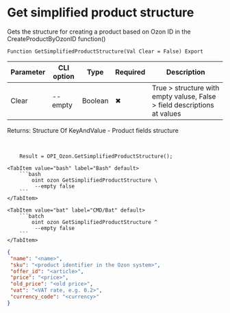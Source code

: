 ﻿---
sidebar_position: 21
---


# Get simplified product structure
 Gets the structure for creating a product based on Ozon ID in the CreateProductByOzonID function()



`Function GetSimplifiedProductStructure(Val Clear = False) Export`

  | Parameter | CLI option | Type | Required | Description |
  |-|-|-|-|-|
  | Clear | --empty | Boolean | &#x2716; | True > structure with empty valuse, False > field descriptions at values |

  
  Returns:  Structure Of KeyAndValue - Product fields structure

<br/>




```bsl title="1C:Enterprise/OneScript code example"
    Result = OPI_Ozon.GetSimplifiedProductStructure();
```
 

 <Tabs>
  
    <TabItem value="bash" label="Bash" default>
        ```bash
            oint ozon GetSimplifiedProductStructure \
             --empty false
        ```
    </TabItem>
  
    <TabItem value="bat" label="CMD/Bat" default>
        ```batch
            oint ozon GetSimplifiedProductStructure ^
             --empty false
        ```
    </TabItem>
</Tabs>


```json title="Result"
{
 "name": "<name>",
 "sku": "<product identifier in the Ozon system>",
 "offer_id": "<article>",
 "price": "<price>",
 "old_price": "<old price>",
 "vat": "<VAT rate, e.g. 0.2>",
 "currency_code": "<currency>"
}
```
